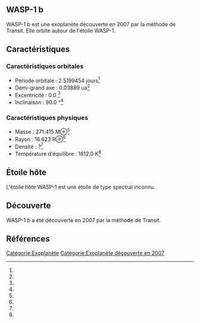 == WASP-1 b ==

{{Infobox Exoplanète
| nom = WASP-1 b
| image = 
| légende = 
| étoile = WASP-1
| constellation = 
| ascension_droite = 
| déclinaison = 
| distance = ?
| type_spectral = ?
| masse = 271.415 M⊕<ref></ref>
| rayon = 16.623 R⊕<ref></ref>
| densité = ?<ref></ref>
| gravité = ?<ref></ref>
| température = 1812.0 K<ref></ref>
| période = 2.5199454 j<ref></ref>
| demi_grand_axe = 0.03889 ua<ref></ref>
| excentricité = 0.0 <ref></ref>
| inclinaison = 90.0 °<ref></ref>
| méthode_découverte = Transit
| date_découverte = 2007
| statut = Confirmée
}}

WASP-1 b est une exoplanète découverte en 2007 par la méthode de Transit. Elle orbite autour de l'étoile WASP-1.

== Caractéristiques ==

=== Caractéristiques orbitales ===
* Période orbitale : 2.5199454 jours<ref></ref>
* Demi-grand axe : 0.03889 ua<ref></ref>
* Excentricité : 0.0 <ref></ref>
* Inclinaison : 90.0 °<ref></ref>

=== Caractéristiques physiques ===
* Masse : 271.415 M⊕<ref></ref>
* Rayon : 16.623 R⊕<ref></ref>
* Densité : ?<ref></ref>
* Température d'équilibre : 1812.0 K<ref></ref>

== Étoile hôte ==

{{Infobox Étoile
| nom = WASP-1
| image = 
| légende = 
| constellation = 
| ascension_droite = 
| déclinaison = 
| distance = ?
| type_spectral = ?
| magnitude_absolue = 
| magnitude_apparente = 
| masse = ?<ref></ref>
| rayon = ?<ref></ref>
| température = ?<ref></ref>
| métallicité = ?<ref></ref>
| âge = ?<ref></ref>
}}

L'étoile hôte WASP-1 est une étoile de type spectral inconnu.

== Découverte ==

WASP-1 b a été découverte en 2007 par la méthode de Transit.

== Références ==
<references />

[[Catégorie:Exoplanète]]
[[Catégorie:Exoplanète découverte en 2007]]
